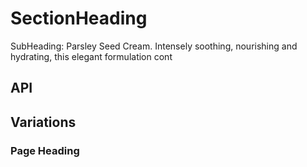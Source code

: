 
<Meta title="Components/SectionHeading" component={SectionHeading} />

# SectionHeading

<Preview>
  <Story name="Base component">
    <SectionHeading
      eyebrow={knobs.text(
        'eyebrow',
        'Eyebrow: Offers fortification of the highest order against free radicals.',
        'Copy',
      )}
      heading={knobs.text(
        'heading',
        'Heading: Fortification of the highest order. Parsley Seed Anti-Oxidant Facial Hydrating Cream.',
        'Copy',
      )}
      isFlush={knobs.boolean('isFlush', false, 'Presentation')}
      id="Anti-Oxidant"
      isPageHeading={knobs.boolean('isPageHeading', false, 'Presentation')}
      subHeading={knobs.text(
        'subHeading',
        'SubHeading: Parsley Seed Cream. Intensely soothing, nourishing and hydrating, this elegant formulation contains a potent blend of botanicals that offer fortification of the highest order against free radicals.',
        'Copy',
      )}
      theme={knobs.select('theme', ['dark', 'light'], 'dark', 'Presentation')}
    />
    <p>SubHeading: Parsley Seed Cream. Intensely soothing, nourishing and hydrating, this elegant formulation cont</p>
  </Story>
</Preview>

## API

<Props of={SectionHeading} />

## Variations

### Page Heading

<Preview>
  <Story name="Page Heading">
    <SectionHeading
      heading="Page Heading: Fortification of the highest order. Parsley Seed Anti-Oxidant Facial Hydrating Cream."
      isPageHeading={true}
    />
  </Story>
</Preview>
